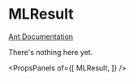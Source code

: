 
# MLResult

[Ant Documentation](https://3x.ant.design/components/result)

There's nothing here yet.


<PropsPanels of={[
  MLResult,
]} />
